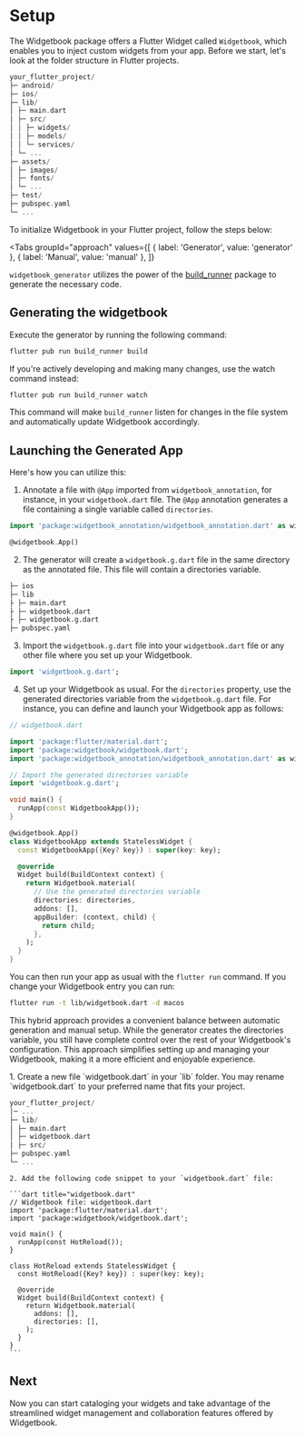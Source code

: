 # Setup

The Widgetbook package offers a Flutter Widget called `Widgetbook`, which
enables you to inject custom widgets from your app. Before we start, let's look
at the folder structure in Flutter projects.

```dart
your_flutter_project/
├─ android/
├─ ios/
├─ lib/
│ ├─ main.dart
│ ├─ src/
│ │ ├─ widgets/
│ │ ├─ models/
│ │ └─ services/
│ └─ ...
├─ assets/
│ ├─ images/
│ ├─ fonts/
│ └─ ...
├─ test/
├─ pubspec.yaml
└─ ...
```

To initialize Widgetbook in your Flutter project, follow the steps below:

<Tabs
  groupId="approach"
  values={[
    { label: 'Generator', value: 'generator' },
    { label: 'Manual', value: 'manual' },
  ]}
>
  <TabItem value="generator">

`widgetbook_generator` utilizes the power of the
[build_runner](https://pub.dev/packages/build_runner) package to generate the
necessary code.

## Generating the widgetbook

Execute the generator by running the following command:

```bash
flutter pub run build_runner build
```

If you're actively developing and making many changes, use the watch command
instead:

```bash
flutter pub run build_runner watch
```

This command will make `build_runner` listen for changes in the file system and
automatically update Widgetbook accordingly.

## Launching the Generated App

Here's how you can utilize this:

1. Annotate a file with `@App` imported from `widgetbook_annotation`, for
   instance, in your `widgetbook.dart` file. The `@App` annotation generates a
   file containing a single variable called `directories`.

```dart
import 'package:widgetbook_annotation/widgetbook_annotation.dart' as widgetbook;

@widgetbook.App()
```

2. The generator will create a `widgetbook.g.dart` file in the same directory as
   the annotated file. This file will contain a directories variable.

```bash
├─ ios
├─ lib
├ ├─ main.dart
├ ├─ widgetbook.dart
├ ├─ widgetbook.g.dart
├─ pubspec.yaml
```

3. Import the `widgetbook.g.dart` file into your `widgetbook.dart` file or any
   other file where you set up your Widgetbook.

```dart
import 'widgetbook.g.dart';
```

4. Set up your Widgetbook as usual. For the `directories` property, use the
   generated directories variable from the `widgetbook.g.dart` file. For
   instance, you can define and launch your Widgetbook app as follows:

```dart
// widgetbook.dart

import 'package:flutter/material.dart';
import 'package:widgetbook/widgetbook.dart';
import 'package:widgetbook_annotation/widgetbook_annotation.dart' as widgetbook;

// Import the generated directories variable
import 'widgetbook.g.dart';

void main() {
  runApp(const WidgetbookApp());
}

@widgetbook.App()
class WidgetbookApp extends StatelessWidget {
  const WidgetbookApp({Key? key}) : super(key: key);

  @override
  Widget build(BuildContext context) {
    return Widgetbook.material(
      // Use the generated directories variable
      directories: directories,
      addons: [],
      appBuilder: (context, child) {
        return child;
      },
    );
  }
}
```

You can then run your app as usual with the `flutter run` command. If you change
your Widgetbook entry you can run:

```bash
flutter run -t lib/widgetbook.dart -d macos
```

This hybrid approach provides a convenient balance between automatic generation
and manual setup. While the generator creates the directories variable, you
still have complete control over the rest of your Widgetbook's configuration.
This approach simplifies setting up and managing your Widgetbook, making it a
more efficient and enjoyable experience.

  </TabItem>
  <TabItem value="manual">
    1. Create a new file `widgetbook.dart` in your `lib` folder.

<Info>
  You may rename `widgetbook.dart` to your preferred name that fits your
  project.
</Info>

```dart
your_flutter_project/
│─ ...
├─ lib/
│ ├─ main.dart
│ ├─ widgetbook.dart
│ ├─ src/
├─ pubspec.yaml
└─ ...
```

    2. Add the following code snippet to your `widgetbook.dart` file:

    ```dart title="widgetbook.dart"
    // Widgetbook file: widgetbook.dart
    import 'package:flutter/material.dart';
    import 'package:widgetbook/widgetbook.dart';

    void main() {
      runApp(const HotReload());
    }

    class HotReload extends StatelessWidget {
      const HotReload({Key? key}) : super(key: key);

      @override
      Widget build(BuildContext context) {
        return Widgetbook.material(
          addons: [],
          directories: [],
        );
      }
    }
    ```

  </TabItem>
</Tabs>

## Next

Now you can start cataloging your widgets and take advantage of the streamlined
widget management and collaboration features offered by Widgetbook.
